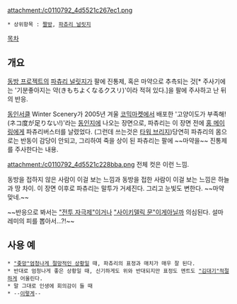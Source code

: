 attachment:/c0110792_4d5521c267ec1.png
 * 상위항목 : [[짤방]], [[파츄리 널릿지]]
[[목차]]
== 개요 ==
[[동방 프로젝트]]의 [[파츄리 널릿지]]가 팔에 진통제, 혹은 마약으로 추측되는 것[* 주사기에는 '기분좋아지는 약(きもちよくなるクスリ)'이라 적혀 있다.]을 팔에 주사하고 난 뒤의 반응.

[[동인서클]] Winter Scenery가 2005년 겨울 [[코믹마켓]]에서 배포한 '고양이도가 부족해!(ネコ度が足りない!)'라는 [[동인지]]에 나오는 장면으로, 파츄리는 이 장면 전에 [[홍 메이링]]에게 파츄리버스터를 날렸었다. (그런데 쓰는것은 [[타워 브리지]])당연히 파츄리의 몸으로는 반동이 감당이 안되고, 그리하여 죽을 상이 된 파츄리는 팔에 ~~마약을~~ 진통제를 주사한다는 내용.

attachment:/c0110792_4d5521c228bba.png
전체 컷은 이런 느낌.

동방을 접하지 않은 사람이 이걸 보는 느낌과 동방을 접한 사람이 이걸 보는 느낌은 하늘과 땅 차이. 이 장면 이후로 파츄리는 말투가 거세진다. 그리고 눈빛도 변한다. ~~마약 맞네.~~

~~반응으로 봐서는 [["전투 자극제"이거]]나 [["사이키델릭 문"이게]]아닐까 의심된다. 설마 레미의 피를 뽑아서...?!~~ 

== 사용 예 ==
 * [["좆망"엄청나게 절망적인 상황]]일 때, 파츄리의 표정과 매치가 매우 잘 된다.
 * 반대로 엄청나게 좋은 상황일 때, 신기하게도 위와 반대되지만 표정도 멘트도 [["김대기"적절하게]] 어울린다. 
 * 말 그대로 인생에 회의감이 들 때
 * --[http://sports.news.nate.com/view/20130918n09419?mid=s1004 이렇게]--
